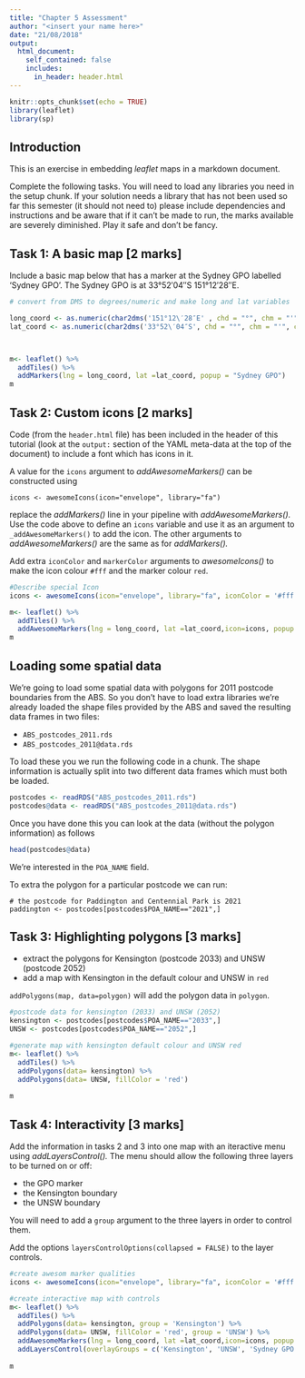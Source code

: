 ```yaml
---
title: "Chapter 5 Assessment"
author: "<insert your name here>"
date: "21/08/2018"
output:
  html_document:
    self_contained: false
    includes:
      in_header: header.html
---
```


```r
knitr::opts_chunk$set(echo = TRUE)
library(leaflet)
library(sp)

```

## Introduction

This is an exercise in embedding _leaflet_ maps in a markdown document.

Complete the following tasks.
You will need to load any libraries you need in the setup chunk.
If your solution needs a library that has not been used so far this semester
(it should not need to) please include dependencies and instructions and be aware
that if it can't be made to run, the marks available are severely diminished.
Play it safe and don't be fancy.

## Task 1: A basic map [2 marks]

Include a basic map below that has a marker at the Sydney GPO labelled 'Sydney GPO'.
The Sydney GPO is at 33°52′04″S 151°12′28″E.

```r
# convert from DMS to degrees/numeric and make long and lat variables

long_coord <- as.numeric(char2dms('151°12\′28″E' , chd = "°", chm = "'", chs = "\""))
lat_coord <- as.numeric(char2dms('33°52\′04″S', chd = "°", chm = "'", chs = "\""))



m<- leaflet() %>%
  addTiles() %>%
  addMarkers(lng = long_coord, lat =lat_coord, popup = "Sydney GPO")
m
```

## Task 2: Custom icons [2 marks]

Code (from the `header.html` file) has been included in the header of this tutorial
(look at the `output:` section of the YAML meta-data at the top of the document)
to include a font which has icons in it.

A value for the `icons` argument to _addAwesomeMarkers()_ can be constructed using

```
icons <- awesomeIcons(icon="envelope", library="fa")
```

replace the _addMarkers()_ line in your pipeline with _addAwesomeMarkers()._
Use the code above to define an `icons` variable
and use it as an argument to `_addAwesomeMarkers()` to add the icon.
The other arguments to _addAwesomeMarkers()_ are the same as for _addMarkers()._

Add extra `iconColor` and `markerColor` arguments to _awesomeIcons()_ to make
the icon colour `#fff` and the marker colour `red`.

```r
#Describe special Icon
icons <- awesomeIcons(icon="envelope", library="fa", iconColor = '#fff', markerColor = 'red')

m<- leaflet() %>%
  addTiles() %>%
  addAwesomeMarkers(lng = long_coord, lat =lat_coord,icon=icons, popup = "Sydney GPO")
m
```

## Loading some spatial data

We're going to load some spatial data with polygons for 2011 postcode boundaries from the ABS.
So you don't have to load extra libraries we're already loaded the shape files provided
by the ABS and saved the resulting data frames in two files:

  * `ABS_postcodes_2011.rds`
  * `ABS_postcodes_2011@data.rds`

To load these you we run the following code in a chunk.
The shape information is actually split into two different data frames which must both be loaded.

```r
postcodes <- readRDS("ABS_postcodes_2011.rds")
postcodes@data <- readRDS("ABS_postcodes_2011@data.rds")
```

Once you have done this you can look at the data (without the polygon information) as follows

```r
head(postcodes@data)
```

We're interested in the `POA_NAME` field.

To extra the polygon for a particular postcode we can run:

```
# the postcode for Paddington and Centennial Park is 2021
paddington <- postcodes[postcodes$POA_NAME=="2021",]
```

## Task 3: Highlighting polygons [3 marks]

  * extract the polygons for Kensington (postcode 2033) and UNSW (postcode 2052)
  * add a map with Kensington in the default colour and UNSW in `red`

`addPolygons(map, data=polygon)` will add the polygon data in `polygon`.

```r
#postcode data for kensington (2033) and UNSW (2052)
kensington <- postcodes[postcodes$POA_NAME=="2033",]
UNSW <- postcodes[postcodes$POA_NAME=="2052",]

#generate map with kensington default colour and UNSW red
m<- leaflet() %>%
  addTiles() %>%
  addPolygons(data= kensington) %>%
  addPolygons(data= UNSW, fillColor = 'red')
  
m

```

## Task 4: Interactivity [3 marks]

Add the information in tasks 2 and 3 into one map with an iteractive menu
using _addLayersControl()._
The menu should allow the following three layers to be turned on or off:

  * the GPO marker
  * the Kensington boundary
  * the UNSW boundary
  
You will need to add a `group` argument to the three layers in order to control them.
  
Add the options `layersControlOptions(collapsed = FALSE)` to the layer controls.

```r
#create awesom marker qualities
icons <- awesomeIcons(icon="envelope", library="fa", iconColor = '#fff', markerColor = 'red')

#create interactive map with controls
m<- leaflet() %>%
  addTiles() %>%
  addPolygons(data= kensington, group = 'Kensington') %>%
  addPolygons(data= UNSW, fillColor = 'red', group = 'UNSW') %>%
  addAwesomeMarkers(lng = long_coord, lat =lat_coord,icon=icons, popup = "Sydney GPO", group = 'Sydney GPO') %>%
  addLayersControl(overlayGroups = c('Kensington', 'UNSW', 'Sydney GPO'), options = layersControlOptions(collapsed = FALSE))
    
m
```
